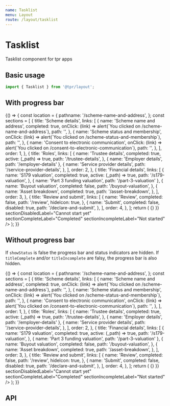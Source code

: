 ```yaml
---
name: Tasklist
menu: Layout
route: /layout/tasklist
---
```



# Tasklist

Tasklist component for tpr apps

## Basic usage

```js
import { Tasklist } from '@tpr/layout';
```

## With progress bar

<Playground>
	{() => {
		const location = {
			pathname: '/scheme-name-and-address',
		};
		const sections = [
			{
				title: 'Scheme details',
				links: [
					{
						name: 'Scheme name and address',
						completed: true,
						onClick: (link) => alert(`You clicked on /scheme-name-and-address`),
						path: '',
					},
					{
						name: 'Scheme status and membership',
						onClick: (link) =>
							alert(`You clicked on /scheme-status-and-membership`),
						path: '',
					},
					{
						name: 'Consent to electronic communication',
						onClick: (link) =>
							alert(`You clicked on /consent-to-electronic-communication`),
						path: '',
					},
				],
				order: 1,
			},
			{
				title: 'Roles',
				links: [
					{
						name: 'Trustee details',
						completed: true,
						active: (_path) => true,
						path: '/trustee-details',
					},
					{ name: 'Employer details', path: '/employer-details' },
					{
						name: 'Service provider details',
						path: '/service-provider-details',
					},
				],
				order: 2,
			},
			{
				title: 'Financial details',
				links: [
					{
						name: 'S179 valuation',
						completed: true,
						active: (_path) => true,
						path: '/s179-valuation',
					},
					{ name: 'Part 3 funding valuation', path: '/part-3-valuation' },
					{
						name: 'Buyout valuation',
						completed: false,
						path: '/buyout-valuation',
					},
					{
						name: 'Asset breakdown',
						completed: true,
						path: '/asset-breakdown',
					},
				],
				order: 3,
			},
			{
				title: 'Review and submit',
				links: [
					{
						name: 'Review',
						completed: false,
						path: '/review',
						hideIcon: true,
					},
					{
						name: 'Submit',
						completed: false,
						disabled: true,
						path: '/declare-and-submit',
					},
				],
				order: 4,
			},
		];
		return (
			<Tasklist
				titleComplete="Scheme return complete"
				titleIncomplete="Scheme return incomplete"
				reviewTitle="Review current and previous scheme returns"
				sections={sections}
				showStatus={true}
				matchPath={matchPath}
				location={location}
				history={{ push: () => {} }}
				sectionDisabledLabel="Cannot start yet"
				sectionCompleteLabel="Completed"
				sectionIncompleteLabel="Not started"
			/>
		);
	}}
</Playground>

## Without progress bar

If `showStatus` is false the progress bar and status indicators are hidden. If `titleComplete` and/or `titleIncomplete` are falsy, the progress bar is also hidden.

<Playground>
	{() => {
		const location = {
			pathname: '/scheme-name-and-address',
		};
		const sections = [
			{
				title: 'Scheme details',
				links: [
					{
						name: 'Scheme name and address',
						completed: true,
						onClick: (link) => alert(`You clicked on /scheme-name-and-address`),
						path: '',
					},
					{
						name: 'Scheme status and membership',
						onClick: (link) =>
							alert(`You clicked on /scheme-status-and-membership`),
						path: '',
					},
					{
						name: 'Consent to electronic communication',
						onClick: (link) =>
							alert(`You clicked on /consent-to-electronic-communication`),
						path: '',
					},
				],
				order: 1,
			},
			{
				title: 'Roles',
				links: [
					{
						name: 'Trustee details',
						completed: true,
						active: (_path) => true,
						path: '/trustee-details',
					},
					{ name: 'Employer details', path: '/employer-details' },
					{
						name: 'Service provider details',
						path: '/service-provider-details',
					},
				],
				order: 2,
			},
			{
				title: 'Financial details',
				links: [
					{
						name: 'S179 valuation',
						completed: true,
						active: (_path) => true,
						path: '/s179-valuation',
					},
					{ name: 'Part 3 funding valuation', path: '/part-3-valuation' },
					{
						name: 'Buyout valuation',
						completed: false,
						path: '/buyout-valuation',
					},
					{
						name: 'Asset breakdown',
						completed: true,
						path: '/asset-breakdown',
					},
				],
				order: 3,
			},
			{
				title: 'Review and submit',
				links: [
					{
						name: 'Review',
						completed: false,
						path: '/review',
						hideIcon: true,
					},
					{
						name: 'Submit',
						completed: false,
						disabled: true,
						path: '/declare-and-submit',
					},
				],
				order: 4,
			},
		];
		return (
			<Tasklist
				reviewTitle="Review current and previous scheme returns"
				sections={sections}
				showStatus={false}
				matchPath={matchPath}
				location={location}
				history={{ push: () => {} }}
				sectionDisabledLabel="Cannot start yet"
				sectionCompleteLabel="Completed"
				sectionIncompleteLabel="Not started"
			/>
		);
	}}
</Playground>

## API

<Props of={Tasklist} />
